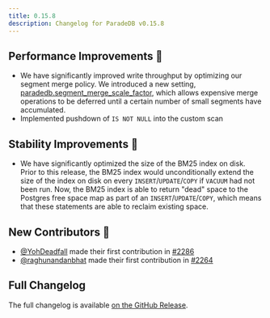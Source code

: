 ```yaml
---
title: 0.15.8
description: Changelog for ParadeDB v0.15.8
---
```


## Performance Improvements 🚀

- We have significantly improved write throughput by optimizing our segment merge policy. We introduced a new setting,
  [paradedb.segment_merge_scale_factor](/documentation/configuration/write_throughput#segment-merge-scale-factor), which allows
  expensive merge operations to be deferred until a certain number of small segments have accumulated.
- Implemented pushdown of `IS NOT NULL` into the custom scan

## Stability Improvements 💪

- We have significantly optimized the size of the BM25 index on disk. Prior to this release, the BM25 index would
  unconditionally extend the size of the index on disk on every `INSERT`/`UPDATE`/`COPY` if `VACUUM` had not been run.
  Now, the BM25 index is able to return "dead" space to the Postgres free space map as part of an `INSERT`/`UPDATE`/`COPY`,
  which means that these statements are able to reclaim existing space.

## New Contributors 👋

- [@YohDeadfall](https://github.com/YohDeadfall) made their first contribution in [#2286](https://github.com/paradedb/paradedb/pull/2286)
- [@raghunandanbhat](https://github.com/raghunandanbhat) made their first contribution in [#2264](https://github.com/paradedb/paradedb/pull/2264)

## Full Changelog

The full changelog is available [on the GitHub Release](https://github.com/paradedb/paradedb/releases/tag/v0.15.8).
